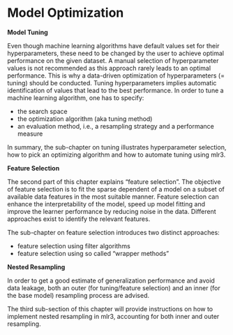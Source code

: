 # Model Optimization {#model-optim}

**Model Tuning**

Even though machine learning algorithms have default values set for their hyperparameters, these need to be changed by the user to achieve optimal performance on the given dataset.
A manual selection of hyperparameter values is not recommended as this approach rarely leads to an optimal performance.
This is why a data-driven optimization of hyperparameters (= tuning) should be conducted.
Tuning hyperparameters implies automatic identification of values that lead to the best performance.
In order to tune a machine learning algorithm, one has to specify:

- the search space
- the optimization algorithm (aka tuning method)
- an evaluation method, i.e., a resampling strategy and a performance measure

In summary, the sub-chapter on tuning illustrates hyperparameter selection, how to pick an optimizing algorithm and how to automate tuning using mlr3.

**Feature Selection** 

The second part of this chapter explains "feature selection".
The objective of feature selection is to fit the sparse dependent of a model on a subset of available data features in the most suitable manner.
Feature selection can enhance the interpretability of the model, speed up model fitting and improve the learner performance by reducing noise in the data.
Different approaches exist to identify the relevant features.

The sub-chapter on feature selection introduces two distinct approaches: 

- feature selection using filter algorithms
- feature selection using so called "wrapper methods"

**Nested Resampling**

In order to get a good estimate of generalization performance and avoid data leakage, both an outer (for tuning/feature selection) and an inner (for the base model) resampling process are advised.


The third sub-section of this chapter will provide instructions on how to implement nested resampling in mlr3, accounting for both inner and outer resampling.
